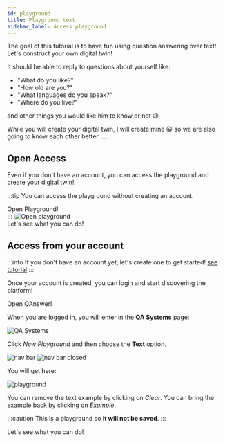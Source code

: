 ```yaml
---
id: playground
title: Playground text
sidebar_label: Access playground
---
```


The goal of this tutorial is to have fun using question answering over text! Let's construct your own digital twin!

It should be able to reply to questions about yourself like: 
* "What do you like?"
* "How old are you?"
* "What languages do you speak?"
* "Where do you live?"

and other things you would like him to know or not 😉

While you will create your digital twin, I will create mine 😀 so we are also going to know each other better ....


## Open Access
Even if you don't have an account, you can access the playground and create your digital twin!

:::tip
You can access the playground without creating an account.
<div style={{ display: 'flex', justifyContent: 'center', marginBottom: '20px' }}>
    <Link
        to='https://app.qanswer.ai/playground/text'
        className="button button--primary button--lg"
        style={{ textDecoration: 'none', backgroundColor: '#fff9', color: '#000', border: 'none' }}
    >
        Open Playground!
    </Link>
</div>
:::

<Image src='/img/screenshots/playground-text/open-playground.png' alt='Open playground'/>

<div style={{ display: 'flex', justifyContent: 'center', marginBottom: '20px', marginTop: '10px' }}>
    <Link
        to='try-it'
        style={{ fontSize: '20px' }}
    >
        Let's see what you can do!
    </Link>
</div>

## Access from your account

:::info
If you don't have an account yet, let's create one to get started! [see tutorial](/introduction/register-login)
:::

Once your account is created, you can login and start discovering the platform!

<div style={{ display: 'flex', justifyContent: 'center', marginBottom: '20px' }}>
    <Link
        to='https://app.qanswer.ai'
        className="button button--primary button--lg"
    >
        Open QAnswer!
    </Link>
</div>

When you are logged in, you will enter in the <b>QA Systems</b> page:

<Image src='/img/screenshots/qa-systems-empty.png' alt='QA Systems'/>

Click <i>New Playground</i> and then choose the **Text** option.

<div style={{ display: 'flex', alignItems: 'center', gap: '10px', marginBottom: '20px', justifyContent: 'center' }}>
    <img src='/img/screenshots/navbar-open-playground-text.png' alt='nav bar' style={{ height: '300px' }}/>
    <img src='/img/screenshots/navbar-closed-playground.png' alt='nav bar closed' style={{ height: '300px' }}/>
</div>

You will get here:

<Image src='/img/screenshots/playground-text/playground-text.png' alt='playground'/>

You can remove the text example by clicking on <i>Clear</i>. You can bring the example back by clicking on <i>Example</i>.

:::caution
This is a playground so **it will not be saved**.
:::

<div style={{ display: 'flex', justifyContent: 'center', marginBottom: '20px', marginTop: '10px' }}>
    <Link
        to='try-it'
        style={{ fontSize: '20px' }}
    >
        Let's see what you can do!
    </Link>
</div>

